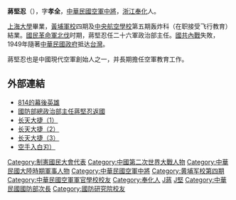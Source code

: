 {{多個問題|
{{Expand|time=2015-02-11T18:28:35+00:00}}
{{No footnotes|time=2015-02-11T18:28:35+00:00}}
{{Refimprove|time=2015-02-11T18:29:38+00:00}}
}}
{{Infobox_officeholder
| name = 蔣堅忍
| image name =蔣堅忍.jpg
| width = 180px
| now = 
| period =
| Sex = 男 
| Native place = [[浙江省_(中華民國)|浙江]][[奉化|奉化]]<span style="color: #666666;">
| date of birth = 1902年9月25日 
| date of death = {{death date and age|1993|2|9|1902|9|25}}
| nationality = {{ROC}}
| party = {{Kmt|20px}}
| place of birth = 
| educate = 
* 上海大學
* 黃埔軍校
* 中央航空學校
| past = 
* 漢口特別市政府社會局長
* 總司令行營宣傳處長
* 杭州筧橋航空學校政治训练处处长、副校長
* 西安戰時工作幹部訓練第四團副教育長
* 西北勞動營教育長
* 陝西河防民眾動員指揮官兼陝西省第八區行政督察專員
* 陝西省政府民政廳長和秘書長
* 西南軍政長官公署秘書長
* 陸軍總司令部政治部主任
* 國防部總政治部主任
* 國防部常務次長
* 中國國民黨九、十二屆中央評議委員
| work =
* <span style="color: green;">《日本帝國主義侵略中國史》 
}}

'''蔣堅忍'''（{{bd|1902年|9月25日|1993年|2月9日|catIdx=X蔣}}），字'''孝全'''，[[中華民國空軍|中華民國空軍]][[中將|中將]]，[[浙江|浙江]][[奉化|奉化]]人。

[[上海大學|上海大學]]畢業，[[黃埔軍校|黃埔軍校]]四期及[[中央航空學校|中央航空學校]]第五期轰炸科（在职接受飞行教育）結業。[[國民革命軍北伐|國民革命軍北伐]]时期，蔣堅忍任二十六軍政治部主任。[[國共內戰|國共內戰]]失敗，1949年隨著[[中華民國政府|中華民國政府]]抵达[[台灣|台灣]]。

蔣堅忍也是中國現代空軍創始人之一，并長期擔任空軍教育工作。

{{start box}}
{{s-before|首任}}
{{s-title|{{ROC}}国防部常务次长|1961年1月－1965年10月}}
{{s-after|[[唐君铂|唐君铂]] }}
{{end box}}

== 外部連結 ==
* [http://news.gpwb.gov.tw/newpage_blue/mags.php?css=5&nid=2554&rtype=1 814的幕後英雄]{{dead link|date=2018年4月 |bot=InternetArchiveBot |fix-attempted=yes }}
* [http://catalog.digitalarchives.tw/dacs5/System/Exhibition/Detail.jsp?CID=47938&OID=3806882 國防部總政治部主任蔣堅忍返國]
* [http://lz.book.sohu.com/chapter.php?id=13946&volume=3&chapter=13 长天大捷（1）]{{dead link|date=2018年4月 |bot=InternetArchiveBot |fix-attempted=yes }}
* [http://lz.book.sohu.com/chapter.php?id=13946&volume=3&chapter=14 长天大捷（2）]{{dead link|date=2018年4月 |bot=InternetArchiveBot |fix-attempted=yes }}
* [http://lz.book.sohu.com/chapter.php?id=13946&volume=3&chapter=15 长天大捷（3）]{{dead link|date=2018年4月 |bot=InternetArchiveBot |fix-attempted=yes }}
* [https://web.archive.org/web/20140307154800/http://blog.roodo.com/rexkuang/archives/477399.html 空手入白刃）]

{{DEFAULTSORT:Jiang蔣}}
[[Category:制憲國民大會代表|Category:制憲國民大會代表]]
[[Category:中國第二次世界大戰人物|Category:中國第二次世界大戰人物]]
[[Category:中華民國大陸時期軍事人物|Category:中華民國大陸時期軍事人物]]
[[Category:中華民國空軍中將|Category:中華民國空軍中將]]
[[Category:黄埔军校第四期|Category:黄埔军校第四期]]
[[Category:中華民國空軍軍官學校校友|Category:中華民國空軍軍官學校校友]]
[[Category:奉化人|Category:奉化人]]
[[Category:台灣戰後寧波移民|J蔣]]
[[Category:蔣姓|J堅]]
[[Category:中華民國國防部次長|Category:中華民國國防部次長]]
[[Category:國防研究院校友|Category:國防研究院校友]]